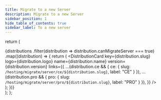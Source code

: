 ```yaml
---
title: Migrate to a new Server
description: Migrate to a new Server
sidebar_position: 1
hide_table_of_contents: true
sidebar_label: To a new server
---
```



  return (
    <div className={styles.grid}>
      {distributions
      .filter(distribution => distribution.canMigrateServer === true)
      .map((distribution) => {
        return (
          <DistributionCard
            key={distribution.slug}
            logo={distribution.logo}
            name={distribution.name}
            version={distribution.version}
            links={{
              ...(distribution.ce && {
                ce: {
                  slug: `/hosting/migrate/server/ce/${distribution.slug}`,
                  label: "CE"
                }
              }),
              ...(distribution.pro && {
                pro: {
                  slug: `/hosting/migrate/server/pro/${distribution.slug}`,
                  label: "PRO"
                }
              }),
            }}
          />
        );
      })}
    </div>
  );
};

<DistributionCardWrapper />
